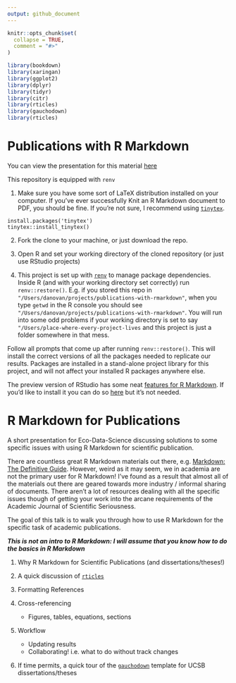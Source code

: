 ```yaml
---
output: github_document
---
```


<!-- README.md is generated from README.Rmd. Please edit that file -->

```r
knitr::opts_chunk$set(
  collapse = TRUE,
  comment = "#>"
)
```

```r
library(bookdown)
library(xaringan)
library(ggplot2)
library(dplyr)
library(tidyr)
library(citr)
library(rticles)
library(gauchodown)
library(rticles)

```


# Publications with R Markdown

You can view the presentation for this material [here](https://danovando.github.io/publications-with-rmarkdown/presentations/pubs-with-rmarkdown)

<!-- badges: start -->
<!-- badges: end -->

This repository is equipped with `renv`

1. Make sure you have some sort of LaTeX distribution installed on your computer. If you've ever successfully Knit an R Markdown document to PDF, you should be fine. If you're not sure, I recommend using [`tinytex`](https://yihui.name/tinytex/). 

```
install.packages('tinytex')
tinytex::install_tinytex()
```

2. Fork the clone to your machine, or just download the repo. 

3. Open R and set your working directory of the cloned repository (or just use RStudio projects)

4. This project is set up with [`renv`](https://rstudio.github.io/renv/articles/renv.html) to manage package dependencies. Inside R (and with your working directory set correctly) run `renv::restore()`. E.g. if you stored this repo in `"/Users/danovan/projects/publications-with-rmarkdown"`, when you type `getwd` in the R console you should see `"/Users/danovan/projects/publications-with-rmarkdown"`. You will run into some odd problems if your working directory is set to say `"/Users/place-where-every-project-lives` and this project is just a folder somewhere in that mess. 

Follow all prompts that come up after running `renv::restore()`. This will install the correct versions of all the packages needed to replicate our results. Packages are installed in a stand-alone project library for this project, and will not affect your installed R packages anywhere else. 

The preview version of RStudio has some neat [features for R Markdown](https://rstudio.com/products/rstudio/download/preview/). If you'd like to install it you can do so [here](https://rstudio.com/products/rstudio/download/preview/) but it's not needed. 

# R Markdown for Publications

A short presentation for Eco-Data-Science discussing solutions to some specific issues with using R Markdown for scientific publication. 

There are countless great R Markdown materials out there, e.g. [Markdown: The Definitive Guide](https://bookdown.org/yihui/rmarkdown/). However, weird as it may seem, we in academia are not the primary user for R Markdown! I've found as a result that almost all of the materials out there are geared towards more industry / informal sharing of documents. There aren't a lot of resources dealing with all the specific issues though of getting your work into the arcane requirements of the Academic Journal of Scientific Seriousness. 

The goal of this talk is to walk you through how to use R Markdown for the specific task of academic publications. 


***This is not an intro to R Markdown: I will assume that you know how to do the basics in R Markdown***

1. Why R Markdown for Scientific Publications (and dissertations/theses!)

2. A quick discussion of [`rticles`](https://github.com/rstudio/rticles)

3. Formatting References

4. Cross-referencing
    - Figures, tables, equations, sections

5. Workflow
    - Updating results
    - Collaborating! i.e. what to do without track changes

6. If time permits, a quick tour of the [`gauchodown`](https://github.com/DanOvando/gauchodown) template for UCSB dissertations/theses
